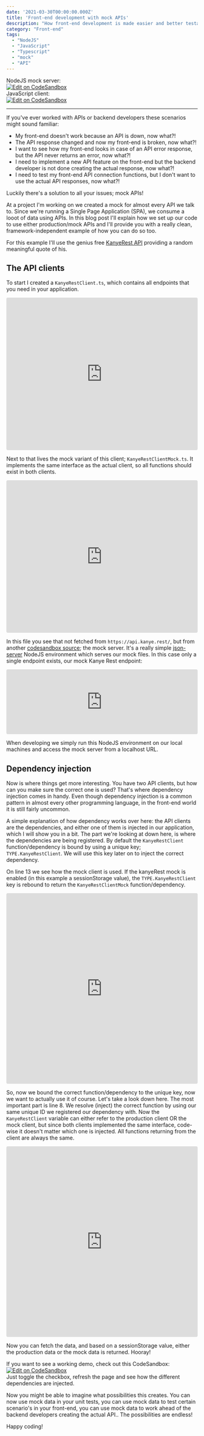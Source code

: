 ```yaml
---
date: '2021-03-30T00:00:00.000Z'
title: 'Front-end development with mock APIs'
description: "How front-end development is made easier and better testable by mocking API endpoints"
category: "Front-end"
tags:
  - "NodeJS"
  - "JavaScript"
  - "Typescript"
  - "mock"
  - "API"
---
```


NodeJS mock server: <br /><a href="https://codesandbox.io/s/mockserver-ohwt9" target="_blank" rel="noopener noreferrer"><img src="https://codesandbox.io/static/img/play-codesandbox.svg" alt="Edit on CodeSandbox" /></a><br />
JavaScript client: <br /><a href="https://codesandbox.io/s/mockserver-client-g7ztw" target="_blank" rel="noopener noreferrer"><img src="https://codesandbox.io/static/img/play-codesandbox.svg" alt="Edit on CodeSandbox" /></a><br />

---

If you've ever worked with APIs or backend developers these scenarios might sound familiar:
- My front-end doesn't work because an API is down, now what?!
- The API response changed and now my front-end is broken, now what?!
- I want to see how my front-end looks in case of an API error response, but the API never returns an error, now what?!
- I need to implement a new API feature on the front-end but the backend developer is not done creating the actual response, now what?!
- I need to test my front-end API connection functions, but I don't want to use the actual API responses, now what?!

Luckily there's a solution to all your issues; mock APIs!

At a project I'm working on we created a mock for almost every API we talk to. Since we're running a Single Page Application (SPA), we consume a looot of data using APIs. In this blog post I'll explain how we set up our code to use either production/mock APIs and I'll provide you with a really clean, framework-independent example of how you can do so too. 

For this example I'll use the genius free <a href="https://kanye.rest/" target="_blank" rel="noopener noreferrer">KanyeRest API</a> providing a random meaningful quote of his. 

## The API clients
To start I created a `KanyeRestClient.ts`, which contains all endpoints that you need in your application. 

<iframe src="https://codesandbox.io/embed/mockserver-client-g7ztw?fontsize=14&hidenavigation=1&module=%2Fsrc%2Fapi%2FKanyeRestClient.ts&theme=dark&view=editor"
     style="width:100%; height:400px; border:0; border-radius: 4px; overflow:hidden;"
     title="mockserver-client"
     allow="accelerometer; ambient-light-sensor; camera; encrypted-media; geolocation; gyroscope; hid; microphone; midi; payment; usb; vr; xr-spatial-tracking"
     sandbox="allow-forms allow-modals allow-popups allow-presentation allow-same-origin allow-scripts"
   ></iframe>

Next to that lives the mock variant of this client; `KanyeRestClientMock.ts`. It implements the same interface as the actual client, so all functions should exist in both clients. 

<iframe src="https://codesandbox.io/embed/mockserver-client-g7ztw?fontsize=14&hidenavigation=1&module=%2Fsrc%2Fapi%2FKanyeRestClientMock.ts&theme=dark&view=editor"
     style="width:100%; height:400px; border:0; border-radius: 4px; overflow:hidden;"
     title="mockserver-client"
     allow="accelerometer; ambient-light-sensor; camera; encrypted-media; geolocation; gyroscope; hid; microphone; midi; payment; usb; vr; xr-spatial-tracking"
     sandbox="allow-forms allow-modals allow-popups allow-presentation allow-same-origin allow-scripts"
   ></iframe>

In this file you see that not fetched from `https://api.kanye.rest/`, but from another <a href="https://codesandbox.io/s/mockserver-ohwt9?file=/src/index.js" target="_blank" rel="noopener noreferrer">codesandbox source</a>; the mock server. It's a really simple <a href="https://github.com/typicode/json-server" target="_blank" rel="noopener noreferrer">json-server</a> NodeJS environment which serves our mock files. In this case only a single endpoint exists, our mock Kanye Rest endpoint:

<iframe src="https://codesandbox.io/embed/mockserver-ohwt9?fontsize=14&hidenavigation=1&initialpath=%2Fkanye-rest&theme=dark&view=preview"
     style="width:100%; height:170px; border:0; border-radius: 4px; overflow:hidden;"
     title="mockserver"
     allow="accelerometer; ambient-light-sensor; camera; encrypted-media; geolocation; gyroscope; hid; microphone; midi; payment; usb; vr; xr-spatial-tracking"
     sandbox="allow-forms allow-modals allow-popups allow-presentation allow-same-origin allow-scripts"
   ></iframe>

When developing we simply run this NodeJS environment on our local machines and access the mock server from a localhost URL. 

## Dependency injection
Now is where things get more interesting. You have two API clients, but how can you make sure the correct one is used? That's where dependency injection comes in handy. Even though dependency injection is a common pattern in almost every other programming language, in the front-end world it is still fairly uncommon.  

A simple explanation of how dependency works over here: the API clients are the dependencies, and either one of them is injected in our application, which I will show you in a bit. The part we're looking at down here, is where the dependencies are being registered. By default the `KanyeRestClient` function/dependency is bound by using a unique key; `TYPE.KanyeRestClient`. We will use this key later on to inject the correct dependency.

On line 13 we see how the mock client is used. If the kanyeRest mock is enabled (in this example a sessionStorage value), the `TYPE.KanyeRestClient` key is rebound to return the `KanyeRestClientMock` function/dependency.

<iframe src="https://codesandbox.io/embed/mockserver-client-g7ztw?fontsize=14&hidenavigation=1&module=%2Fsrc%2Fservices%2Fcontainer.ts&theme=dark&view=editor"
     style="width:100%; height:500px; border:0; border-radius: 4px; overflow:hidden;"
     title="mockserver-client"
     allow="accelerometer; ambient-light-sensor; camera; encrypted-media; geolocation; gyroscope; hid; microphone; midi; payment; usb; vr; xr-spatial-tracking"
     sandbox="allow-forms allow-modals allow-popups allow-presentation allow-same-origin allow-scripts"
   ></iframe>

So, now we bound the correct function/dependency to the unique key, now we want to actually use it of course. Let's take a look down here. The most important part is line 8. We resolve (inject) the correct function by using our same unique ID we registered our dependency with. Now the `KanyeRestClient` variable can either refer to the production client OR the mock client, but since both clients implemented the same interface, code-wise it doesn't matter which one is injected. All functions returning from the client are always the same.

<iframe src="https://codesandbox.io/embed/mockserver-client-g7ztw?fontsize=14&hidenavigation=1&module=%2Fsrc%2Findex.ts&theme=dark&view=editor"
     style="width:100%; height:500px; border:0; border-radius: 4px; overflow:hidden;"
     title="mockserver-client"
     allow="accelerometer; ambient-light-sensor; camera; encrypted-media; geolocation; gyroscope; hid; microphone; midi; payment; usb; vr; xr-spatial-tracking"
     sandbox="allow-forms allow-modals allow-popups allow-presentation allow-same-origin allow-scripts"
   ></iframe>

Now you can fetch the data, and based on a sessionStorage value, either the production data or the mock data is returned. Hooray!

If you want to see a working demo, check out this CodeSandbox:
<br />
<a href="https://codesandbox.io/s/mockserver-client-g7ztw" target="_blank" rel="noopener noreferrer"><img src="https://codesandbox.io/static/img/play-codesandbox.svg" alt="Edit on CodeSandbox" /></a>
<br />
Just toggle the checkbox, refresh the page and see how the different dependencies are injected.

Now you might be able to imagine what possibilities this creates. You can now use mock data in your unit tests, you can use mock data to test certain scenario's in your front-end, you can use mock data to work ahead of the backend developers creating the actual API.. The possibilities are endless!

Happy coding!